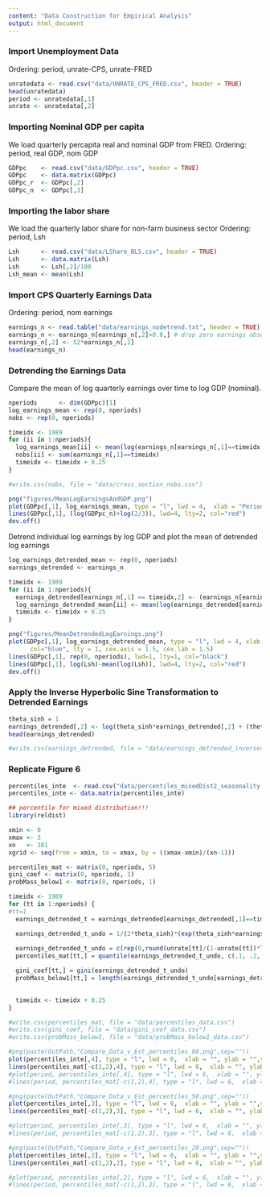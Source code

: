 ```yaml
---
content: "Data Construction for Empirical Analysis"
output: html_document
---
```


### Import Unemployment Data
Ordering: period, unrate-CPS, unrate-FRED
```r
unratedata <- read.csv("data/UNRATE_CPS_FRED.csv", header = TRUE)
head(unratedata)
period <- unratedata[,1]
unrate <- unratedata[,2]
```

### Importing Nominal GDP per capita

We load quarterly percapita real and nominal GDP from FRED.
Ordering: period, real GDP, nom GDP

```r
GDPpc    <- read.csv("data/GDPpc.csv", header = TRUE)
GDPpc    <- data.matrix(GDPpc)
GDPpc_r  <- GDPpc[,2]
GDPpc_n  <- GDPpc[,3] 
```

### Importing the labor share

We load the quarterly labor share for non-farm business sector 
Ordering: period, Lsh

```r
Lsh      <- read.csv("data/LShare_BLS.csv", header = TRUE)
Lsh      <- data.matrix(Lsh)
Lsh      <- Lsh[,2]/100
Lsh_mean <- mean(Lsh)
```


### Import CPS Quarterly Earnings Data 
Ordering: period, nom earnings
```r
earnings_n <- read.table("data/earnings_nodetrend.txt", header = TRUE)
earnings_n <- earnings_n[earnings_n[,2]>0.0,] # drop zero earnings observations 
earnings_n[,2] <- 52*earnings_n[,2]
head(earnings_n)
```

### Detrending the Earnings Data

Compare the mean of log quarterly earnings over time to log GDP (nominal).

```r
nperiods      <- dim(GDPpc)[1]
log_earnings_mean <- rep(0, nperiods)
nobs <- rep(0, nperiods)

timeidx <- 1989
for (ii in 1:nperiods){
  log_earnings_mean[ii] <- mean(log(earnings_n[earnings_n[,1]==timeidx,2]))
  nobs[ii] <- sum(earnings_n[,1]==timeidx)
  timeidx <- timeidx + 0.25
}

#write.csv(nobs, file = "data/cross_section_nobs.csv")

png("figures/MeanLogEarningsAndGDP.png")
plot(GDPpc[,1], log_earnings_mean, type = "l", lwd = 4,  xlab = "Period", ylab = "",  ylim = c(9.5, 11), col="blue", lty=1, cex.axis=1.5, cex.lab=1.5)
lines(GDPpc[,1], (log(GDPpc_n)+log(2/3)), lwd=4, lty=2, col="red")
dev.off()

```

Detrend individual log earnings by log GDP and plot the mean of detrended log earnings

```r
log_earnings_detrended_mean <- rep(0, nperiods)
earnings_detrended <- earnings_n

timeidx <- 1989
for (ii in 1:nperiods){
  earnings_detrended[earnings_n[,1] == timeidx,2] <- (earnings_n[earnings_n[,1]==timeidx,2] / ((2/3)*GDPpc[ii,3]))
  log_earnings_detrended_mean[ii] <- mean(log(earnings_detrended[earnings_n[,1]==timeidx,2]))
  timeidx <- timeidx + 0.25
}

png("figures/MeanDetrendedLogEarnings.png")
plot(GDPpc[,1], log_earnings_detrended_mean, type = "l", lwd = 4, xlab = "Period", ylab = "", ylim = c(-0.1, 0.1),
      col="blue", lty = 1, cex.axis = 1.5, cex.lab = 1.5)
lines(GDPpc[,1], rep(0, nperiods), lwd=1, lty=1, col="black")
lines(GDPpc[,1], log(Lsh)-mean(log(Lsh)), lwd=4, lty=2, col="red")
dev.off()

```

### Apply the Inverse Hyperbolic Sine Transformation to Detrended Earnings

```r
theta_sinh = 1
earnings_detrended[,2] <- log(theta_sinh*earnings_detrended[,2] + (theta_sinh^2*earnings_detrended[,2]^2+1)^(1/2))/theta_sinh
head(earnings_detrended)

#write.csv(earnings_detrended, file = "data/earnings_detrended_inversesign.csv")
```

### Replicate Figure 6

```r

percentiles_inte  <- read.csv("data/percentiles_mixedDist2_seasonality.csv", header = FALSE)
percentiles_inte <- data.matrix(percentiles_inte)

```



```r

## percentile for mixed distribution!!! 
library(reldist)

xmin <- 0
xmax <- 3
xn   <- 301
xgrid <- seq(from = xmin, to = xmax, by = ((xmax-xmin)/(xn-1)))

percentiles_mat <- matrix(0, nperiods, 5)
gini_coef <- matrix(0, nperiods, 1)
probMass_below1 <- matrix(0, nperiods, 1)

timeidx <- 1989
for (tt in 1:nperiods) {
#tt=1
  earnings_detrended_t = earnings_detrended[earnings_detrended[,1]==timeidx,2]

  earnings_detrended_t_undo = 1/(2*theta_sinh)*(exp(theta_sinh*earnings_detrended_t) - exp(-theta_sinh*earnings_detrended_t))   # undo the inverse-hyperbolic transformation
  
  earnings_detrended_t_undo = c(rep(0,round(unrate[tt]/(1-unrate[tt])*length(earnings_detrended_t_undo))),earnings_detrended_t_undo) # zeros are added back to the data according to the unemployment rate
  percentiles_mat[tt,] = quantile(earnings_detrended_t_undo, c(.1, .2, .5, .8, .9))

  gini_coef[tt,] = gini(earnings_detrended_t_undo)
  probMass_below1[tt,] = length(earnings_detrended_t_undo[earnings_detrended_t_undo < 1])/length(earnings_detrended_t_undo) 

  
  timeidx <- timeidx + 0.25
}

#write.csv(percentiles_mat, file = "data/percentiles_data.csv")
#write.csv(gini_coef, file = "data/gini_coef_data.csv")
#write.csv(probMass_below1, file = "data/probMass_below1_data.csv")

```



```r
#png(paste(OutPath,"Compare_Data_v_Est_percentiles_80.png",sep=""))
plot(percentiles_inte[,4], type = "l", lwd = 6,  xlab = "", ylab = "",ylim=c(1.6, 2.2), col="red", lty=2, cex.axis=2.5)
lines(percentiles_mat[-c(1,2),4], type = "l", lwd = 6,  xlab = "", ylab = "", col="blue", lty=4, cex.axis=2.5)
#plot(period, percentiles_inte[,4], type = "l", lwd = 6,  xlab = "", ylab = "",ylim=c(1.6, 2.2), col="red", lty=2, cex.axis=2.5)
#lines(period, percentiles_mat[-c(1,2),4], type = "l", lwd = 6,  xlab = "", ylab = "", col="blue", lty=4, cex.axis=2.5)

```

```r
#png(paste(OutPath,"Compare_Data_v_Est_percentiles_50.png",sep=""))
plot(percentiles_inte[,3], type = "l", lwd = 6,  xlab = "", ylab = "",ylim=c(0.8, 1.2), col="red", lty=2, cex.axis=2.5)
lines(percentiles_mat[-c(1,2),3], type = "l", lwd = 6,  xlab = "", ylab = "", col="blue", lty=4, cex.axis=2.5)

#plot(period, percentiles_inte[,3], type = "l", lwd = 6,  xlab = "", ylab = "",ylim=c(0.8, 1.2), col="red", lty=2, cex.axis=2.5)
#lines(period, percentiles_mat[-c(1,2),3], type = "l", lwd = 6,  xlab = "", ylab = "", col="blue", lty=4, cex.axis=2.5)

```

```r
#png(paste(OutPath,"Compare_Data_v_Est_percentiles_20.png",sep=""))
plot(percentiles_inte[,2], type = "l", lwd = 6,  xlab = "", ylab = "",ylim=c(0.3, 0.6), col="red", lty=2, cex.axis=2.5)
lines(percentiles_mat[-c(1,2),2], type = "l", lwd = 6,  xlab = "", ylab = "", col="blue", lty=4, cex.axis=2.5)

#plot(period, percentiles_inte[,2], type = "l", lwd = 6,  xlab = "", ylab = "",ylim=c(0.3, 0.6), col="red", lty=2, cex.axis=2.5)
#lines(period, percentiles_mat[-c(1,2),2], type = "l", lwd = 6,  xlab = "", ylab = "", col="blue", lty=4, cex.axis=2.5)

```



